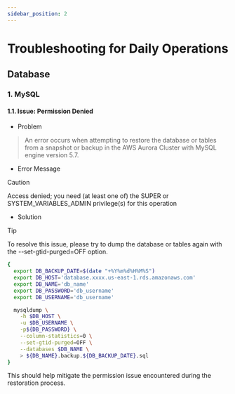 ```yaml
---
sidebar_position: 2
---
```


# Troubleshooting for Daily Operations

## Database

### 1. MySQL

#### 1.1. Issue: Permission Denied

* Problem

> An error occurs when attempting to restore the database or tables from a snapshot or backup in the AWS Aurora Cluster with MySQL engine version 5.7.

* Error Message

> [!CAUTION]
> Access denied; you need (at least one of) the SUPER or
SYSTEM_VARIABLES_ADMIN privilege(s) for this operation

* Solution

> [!TIP]
> To resolve this issue, please try to dump the database or tables again with the --set-gtid-purged=OFF option.

```bash
{
  export DB_BACKUP_DATE=$(date "+%Y%m%d%H%M%S")
  export DB_HOST='database.xxxx.us-east-1.rds.amazonaws.com'
  export DB_NAME='db_name'
  export DB_PASSWORD='db_username'
  export DB_USERNAME='db_username'

  mysqldump \
    -h $DB_HOST \
    -u $DB_USERNAME \
    -p${DB_PASSWORD} \
    --column-statistics=0 \
    --set-gtid-purged=OFF \
    --databases $DB_NAME \
    > ${DB_NAME}.backup.${DB_BACKUP_DATE}.sql
}
```

This should help mitigate the permission issue encountered during the restoration process.
